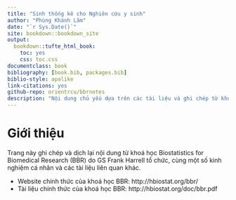 ```yaml
--- 
title: "Sinh thống kê cho Nghiên cứu y sinh"
author: "Phùng Khánh Lâm"
date: "`r Sys.Date()`"
site: bookdown::bookdown_site
output:
  bookdown::tufte_html_book:
    toc: yes
    css: toc.css
documentclass: book
bibliography: [book.bib, packages.bib]
biblio-style: apalike
link-citations: yes
github-repo: orientrcu/bbrnotes
description: "Nội dung chủ yếu dựa trên các tài liệu và ghi chép từ khoá học Biostatistics for Biomedical Research của Frank Harrell."
---
```


# Giới thiệu {-}

Trang này ghi chép và dịch lại nội dung từ khoá học Biostatistics for Biomedical Research (BBR) do GS Frank Harrell tổ chức, cùng một số kinh nghiệm cá nhân và các tài liệu liên quan khác. 

* Website chính thức của khoá học BBR: http://hbiostat.org/bbr/
* Tài liệu chính thức của khoá học BBR: http://hbiostat.org/doc/bbr.pdf
